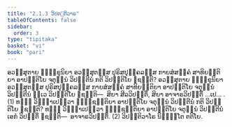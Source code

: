 ```yaml
---
title: "2.1.3 ວິປຕ຺ຕິວາຣ"
tableOfContents: false
sidebar:
  order: 3
type: "tipitaka"
basket: "vi"
book: "pari"
---
```



<DynamicBreadcrumb />

<Division number="241" book="pari">

<Paragraph number="991" book="pari">
ອວສ຺ສຸຕາຍ ຠິກ຺ຂຸນິຍາ ອວສ຺ສຸຕສ຺ສ ປຸຣິສປຸຄ຺ຄລສ຺ສ ກາຍສໍສຄ຺ຄໍ ສາທິຍນ຺ຕິຍາ ອາປຕ຺ຕິໂຍ ຈຕຸນ຺ນໍ ວິປຕ຺ຕີນໍ ກຕິ ວິປຕ຺ຕິໂຍ ຠຊນ຺ຕິ? ອວສ຺ສຸຕາຍ ຠິກ຺ຂຸນິຍາ ອວສ຺ສຸຕສ຺ສ ປຸຣິສປຸຄ຺ຄລສ຺ສ ກາຍສໍສຄ຺ຄໍ ສາທິຍນ຺ຕິຍາ ອາປຕ຺ຕິໂຍ ຈຕຸນ຺ນໍ ວິປຕ຺ຕີນໍ ທ຺ເວ ວິປຕ຺ຕິໂຍ ຠຊນ຺ຕິ—  ສິຍາ ສີລວິປຕ຺ຕິໍ, ສິຍາ ອາຈາຣວິປຕ຺ຕິໍ …ເປ… . (1)
</Paragraph>

<Paragraph number="992" book="pari">
ທຘິໍ ວິຎ຺ຎາເປຕ຺ວາ ຠຸຎ຺ຊນ຺ຕິຍາ ອາປຕ຺ຕິໂຍ ຈຕຸນ຺ນໍ ວິປຕ຺ຕີນໍ ກຕິ ວິປຕ຺ຕິໂຍ ຠຊນ຺ຕິ? ທຘິໍ ວິຎ຺ຎາເປຕ຺ວາ ຠຸຎ຺ຊນ຺ຕິຍາ ອາປຕ຺ຕິໂຍ ຈຕຸນ຺ນໍ ວິປຕ຺ຕີນໍ ເອກໍ ວິປຕ຺ຕິໍ ຠຊນ຺ຕິ—  ອາຈາຣວິປຕ຺ຕິໍ. (2)

</Paragraph>
</Division>

<Paragraph number="993" type="center" book="pari">
ວິປຕ຺ຕິວາໂຣ ນິຏ຺ຐິໂຕ ຕຕິໂຍ.
</Paragraph>